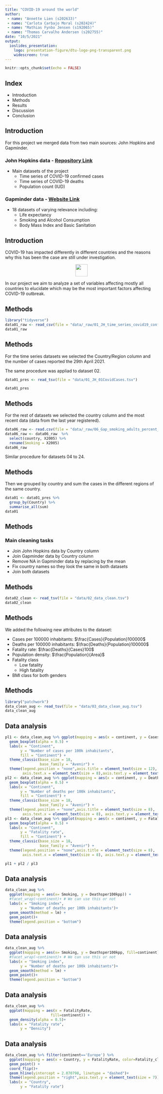 ```yaml
---
title: "COVID-19 around the world"
author:
 - name: "Annette Lien (s202633)"
 - name: "Carlota Carbajo Moral (s202424)"
 - name: "Mathias Fynbo Jensen (s192065)"
 - name: "Thomas Carvalho Andersen (s202755)"
date: "10/5/2021"
output: 
  ioslides_presentation:
    logo: presentation-figure/dtu-logo-png-transparent.png
    widescreen: true
---
```


```r
knitr::opts_chunk$set(echo = FALSE)
```

## Index

- Introduction
- Methods
- Results
- Discussion
- Conclusion

## Introduction

For this project we merged data from two main sources: John Hopkins and Gapminder.

<div class="columns-2">
### John Hopkins data - [Repository Link](https://github.com/CSSEGISandData/COVID-19)

- Main datasets of the project
  - Time series of COVID-19 confirmed cases
  - Time series of COVID-19 deaths
  - Population count (IUD)
  


### Gapminder data - [Website Link](https://www.gapminder.org/data/)

- 18 datasets of varying relevance including:  
  - Life expectancy
  - Smoking and Alcohol Consumption
  - Body Mass Index and Basic Sanitation

</div>

## Introduction
COVID-19 has impacted differently in different countries and the reasons why this has been the case are still under investigation.
<center>

![](presentation-figure/flecha.png){height=40}

</center>
In our project we aim to analyze a set of variables affecting mostly all countries to elucidate which may be the most important factors affecting COVID-19 outbreak.

## Methods
```r
library("tidyverse")
data01_raw <- read_csv(file = "data/_raw/01_JH_time_series_covid19_confirmed_global.csv")
data01_raw
```

## Methods
For the time series datasets we selected the Country/Region column and the number of cases reported the 29th April 2021.

The same procedure was appliad to dataset 02.
```r
data01_pres <- read_tsv(file = "data/01_JH_01CovidCases.tsv")
```
```r
data01_pres
```

## Methods
For the rest of datasets we selected the country column and the most recent data (data from the last year registered).
```r
data06_raw <- read.csv(file = "data/_raw/06_Gap_smoking_adults_percent_of_population_over_age_15.csv")
data06_raw <- data06_raw  %>% 
  select(country, X2005) %>% 
  rename(Smoking = X2005)
data06_raw
```
Similar procedure for datasets 04 to 24.


## Methods

Then we grouped by country and sum the cases in the different regions of the same country.
```r
data01 <- data01_pres %>%
  group_by(Country) %>% 
  summarise_all(sum)
data01
```


## Methods


### Main cleaning tasks

- Join John Hopkins data by Country column
- Join Gapminder data by Country column
- Remove NA in Gapminder data by replacing by the mean
- Fix country names so they look the same in both datasets
- Join both datasets



## Methods
```r
data02_clean <- read_tsv(file = "data/02_data_clean.tsv")
data02_clean
```


## Methods
We added the following new attributes to the dataset:


- Cases per 100000 inhabitants: $\frac{Cases}{Population}100000$
- Deaths per 100000 inhabitants: $\frac{Deaths}{Population}100000$
- Fatality rate: $\frac{Deaths}{Cases}100$
- Population density: $\frac{Population}{Area}$
- Fatality class
  - Low fatality
  - High fatality
- BMI class for both genders

## Methods
```r
library("patchwork")
data_clean_aug <- read_tsv(file = "data/03_data_clean_aug.tsv")
data_clean_aug
```



## Data analysis

```r
pl1 <- data_clean_aug %>% ggplot(mapping = aes(x = continent, y = Casesper100kpp, fill = continent)) +
  geom_boxplot(alpha = 0.5) +
  labs(x = "Continent",
       y = "Number of cases per 100k inhabitants",
       fill = "Continent") +
  theme_classic(base_size = 18,
                base_family = "Avenir") +
  theme(legend.position = "none",axis.title = element_text(size = 12),
        axis.text.x = element_text(size = 8),axis.text.y = element_text(size = 8))
pl2 <- data_clean_aug %>% ggplot(mapping = aes(x = continent, y = Deathsper100kpp, fill = continent)) +
  geom_boxplot(alpha = 0.5) +
  labs(x = "Continent",
       y = "Number of deaths per 100k inhabitants",
       fill = "Continent") +
  theme_classic(base_size = 18,
                base_family = "Avenir") +
  theme(legend.position = "none",axis.title = element_text(size = 8),
        axis.text.x = element_text(size = 8), axis.text.y = element_text(size = 8))
pl3 <- data_clean_aug %>% ggplot(mapping = aes(x = continent, y = FatalityRate, fill = continent)) +
  geom_boxplot(alpha = 0.5) +
  labs(x = "Continent",
       y = "Fatality rate",
       fill = "Continent") +
  theme_classic(base_size = 18,
                base_family = "Avenir") +
  theme(legend.position = "none",axis.title = element_text(size = 8),
        axis.text.x = element_text(size = 8), axis.text.y = element_text(size = 8))

pl1 + pl2 / pl3

```

## Data analysis
```r
data_clean_aug %>% 
  ggplot(mapping = aes(x= Smoking, y = Deathsper100kpp)) + 
  #facet_wrap(~continent)+ # We can use this or not
  labs(x = "Smoking index",
       y = "Number of deaths per 100k inhabitants")+
  geom_smooth(method = lm) +
  geom_point()+
  theme(legend.position = "bottom")
```

## Data analysis
```r
data_clean_aug %>% 
  ggplot(mapping = aes(x= Smoking, y = Deathsper100kpp, fill=continent)) + 
  #facet_wrap(~continent)+ # We can use this or not
  labs(x = "Smoking index",
       y = "Number of deaths per 100k inhabitants")+
  geom_smooth(method = lm) +
  geom_point()+
  theme(legend.position = "bottom")
```

## Data analysis
```r
data_clean_aug %>% 
  ggplot(mapping = aes(x = FatalityRate,
                     fill=continent)) +
  geom_density(alpha = 0.5)+
  labs(x = "Fatality rate",
       y = "Density")

```

## Data analysis
```r
data_clean_aug %>% filter(continent=='Europe') %>%
  ggplot(mapping = aes(x = Country, y = FatalityRate, color=Fatality_class)) + 
  geom_point() +
  coord_flip()+
  geom_hline(yintercept = 2.070798, linetype = "dashed")+
  theme(legend.position = "right",axis.text.y = element_text(size = 7))+
  labs(x = "Country",
       y = "Fatality rate")
```

